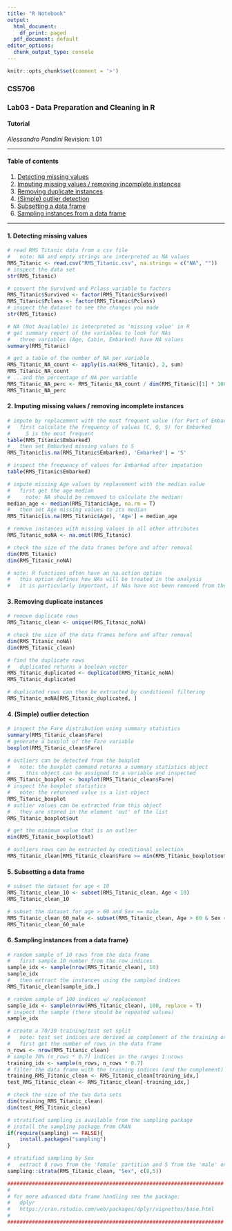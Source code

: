 ---
title: "R Notebook"
output:
  html_document:
    df_print: paged
  pdf_document: default
editor_options:
  chunk_output_type: console
---

```{r include=FALSE}
knitr::opts_chunk$set(comment = '>')
```

### CS5706
### Lab03 - Data Preparation and Cleaning in R
#### Tutorial
*Alessandro Pandini*
Revision: 1.01

***
#### Table of contents

1. [Detecting missing values](#Detecting_missing_values)  
2. [Imputing missing values / removing incomplete instances](#Imputing_missing_values)  
3. [Removing duplicate instances](#Removing_duplicate_instances)  
4. [(Simple) outlier detection](#outlier_detection)  
5. [Subsetting a data frame](#Subsetting_data_frame)  
6. [Sampling instances from a data frame](#Sampling_instances)  

***

#### 1. Detecting missing values{#Detecting_missing_values}
```{r}
# read RMS Titanic data from a csv file
#   note: NA and empty strings are interpreted as NA values
RMS_Titanic <- read.csv("RMS_Titanic.csv", na.strings = c("NA", ""))
# inspect the data set
str(RMS_Titanic)

# convert the Survived and Pclass variable to factors
RMS_Titanic$Survived <- factor(RMS_Titanic$Survived)
RMS_Titanic$Pclass <- factor(RMS_Titanic$Pclass)
# inspect the dataset to see the changes you made
str(RMS_Titanic)

# NA (Not Available) is interpreted as 'missing value' in R
# get summary report of the variables to look for NAs
#   three variables (Age, Cabin, Embarked) have NA values
summary(RMS_Titanic)

# get a table of the number of NA per variable
RMS_Titanic_NA_count <- apply(is.na(RMS_Titanic), 2, sum)
RMS_Titanic_NA_count
# ...and the percentage of NA per variable
RMS_Titanic_NA_perc <- RMS_Titanic_NA_count / dim(RMS_Titanic)[1] * 100
RMS_Titanic_NA_perc
```

#### 2. Imputing missing values / removing incomplete instances{#Imputing_missing_values}
```{r}
# impute by replacement with the most frequent value (for Port of Embarkation)
#   first calculate the frequency of values (C, Q, S) for Embarked
#     S is the most frequent
table(RMS_Titanic$Embarked)
#   then set Embarked missing values to S
RMS_Titanic[is.na(RMS_Titanic$Embarked), 'Embarked'] = 'S'

# inspect the frequency of values for Embarked after imputation
table(RMS_Titanic$Embarked)

# impute missing Age values by replacement with the median value
#   first get the age median
#     note: NA should be removed to calculate the median!
median_age <- median(RMS_Titanic$Age, na.rm = T)
#   then set Age missing values to its median
RMS_Titanic[is.na(RMS_Titanic$Age), 'Age'] = median_age

# remove instances with missing values in all other attributes
RMS_Titanic_noNA <- na.omit(RMS_Titanic)

# check the size of the data frames before and after removal
dim(RMS_Titanic)
dim(RMS_Titanic_noNA)

# note: R functions often have an na.action option
#   this option defines how NAs will be treated in the analysis
#   it is particularly important, if NAs have not been removed from the data
```

#### 3. Removing duplicate instances{#Removing_duplicate_instances}
```{r}
# remove duplicate rows
RMS_Titanic_clean <- unique(RMS_Titanic_noNA)

# check the size of the data frames before and after removal
dim(RMS_Titanic_noNA)
dim(RMS_Titanic_clean)

# find the duplicate rows
#   duplicated returns a boolean vector
RMS_Titanic_duplicated <- duplicated(RMS_Titanic_noNA)
RMS_Titanic_duplicated

# duplicated rows can then be extracted by conditional filtering
RMS_Titanic_noNA[RMS_Titanic_duplicated, ]
```

#### 4. (Simple) outlier detection{#outlier_detection}
```{r}
# inspect the Fare distribution using summary statistics
summary(RMS_Titanic_clean$Fare)
# generate a boxplot of the Fare variable
boxplot(RMS_Titanic_clean$Fare)

# outliers can be detected from the boxplot
#   note: the boxplot command returns a summary statistics object
#     this object can be assigned to a variable and inspected
RMS_Titanic_boxplot <- boxplot(RMS_Titanic_clean$Fare)
# inspect the boxplot statistics
#   note: the returened value is a list object
RMS_Titanic_boxplot
# outlier values can be extracted from this object
#   they are stored in the element 'out' of the list
RMS_Titanic_boxplot$out

# get the minimum value that is an outlier
min(RMS_Titanic_boxplot$out)

# outliers rows can be extracted by conditional selection
RMS_Titanic_clean[RMS_Titanic_clean$Fare >= min(RMS_Titanic_boxplot$out), ]
```

#### 5. Subsetting a data frame{#Subsetting_data_frame}
```{r}
# subset the dataset for age < 10
RMS_Titanic_clean_10 <- subset(RMS_Titanic_clean, Age < 10)
RMS_Titanic_clean_10

# subset the dataset for age > 60 and Sex == male
RMS_Titanic_clean_60_male <- subset(RMS_Titanic_clean, Age > 60 & Sex == 'male')
RMS_Titanic_clean_60_male
```

#### 6. Sampling instances from a data frame}{#Sampling_instances}
```{r}
# random sample of 10 rows from the data frame
#   first sample 10 number from the row indices
sample_idx <- sample(nrow(RMS_Titanic_clean), 10)
sample_idx
#   then extract the instances using the sampled indices
RMS_Titanic_clean[sample_idx,]

# random sample of 100 indices w/ replacement
sample_idx <- sample(nrow(RMS_Titanic_clean), 100, replace = T)
# inspect the sample (there should be repeated values)
sample_idx

# create a 70/30 training/test set split
#   note: test set indices are derived as complement of the training ones
#   first get the number of rows in the data frame
n_rows <- nrow(RMS_Titanic_clean)
# sample 70% (n_rows * 0.7) indices in the ranges 1:nrows
training_idx <- sample(n_rows, n_rows * 0.7)
# filter the data frame with the training indices (and the complement)
training_RMS_Titanic_clean <- RMS_Titanic_clean[training_idx,]
test_RMS_Titanic_clean <- RMS_Titanic_clean[-training_idx,]

# check the size of the two data sets
dim(training_RMS_Titanic_clean)
dim(test_RMS_Titanic_clean)

# stratified sampling is available from the sampling package
# install the sampling package from CRAN
if(require(sampling) == FALSE){
    install.packages("sampling")
}

# stratified sampling by Sex
#   extract 8 rows from the 'female' partition and 5 from the 'male' one
sampling::strata(RMS_Titanic_clean, "Sex", c(8,5))

######################################################################
#
# for more advanced data frame handling see the package:
#   dplyr
#   https://cran.rstudio.com/web/packages/dplyr/vignettes/base.html
#
######################################################################
```

